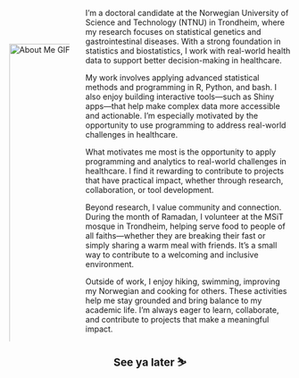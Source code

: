 ::: {.columns .center-about}
::: {.column width="25%" style="padding-right: 0.5rem;"}
<img src="images/aboutme.gif" alt="About Me GIF" style="width: 150%; max-height: 550px; object-fit: contain; margin-top: 4rem;">
:::

::: {.column width="75%" .center-about-content}
I’m a doctoral candidate at the Norwegian University of Science and Technology (NTNU) in Trondheim, where my research focuses on statistical genetics and gastrointestinal diseases. With a strong foundation in statistics and biostatistics, I work with real-world health data to support better decision-making in healthcare.

My work involves applying advanced statistical methods and programming in R, Python, and bash. I also enjoy building interactive tools—such as Shiny apps—that help make complex data more accessible and actionable. I’m especially motivated by the opportunity to use programming to address real-world challenges in healthcare.

What motivates me most is the opportunity to apply programming and analytics to real-world challenges in healthcare. I find it rewarding to contribute to projects that have practical impact, whether through research, collaboration, or tool development.

Beyond research, I value community and connection. During the month of Ramadan, I volunteer at the MSiT mosque in Trondheim, helping serve food to people of all faiths—whether they are breaking their fast or simply sharing a warm meal with friends. It’s a small way to contribute to a welcoming and inclusive environment.

Outside of work, I enjoy hiking, swimming, improving my Norwegian and cooking for others. These activities help me stay grounded and bring balance to my academic life. I’m always eager to learn, collaborate, and contribute to projects that make a meaningful impact.
:::
:::


<p style="text-align: center; margin-top: 1rem; font-size: 1.2rem;"><strong>See ya later ⛷️</strong></p>
